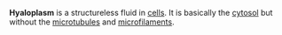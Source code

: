 '''Hyaloplasm''' is a structureless fluid in [[Cell (biology)|cells]]. It is basically the [[cytosol]] but without the [[microtubule]]s and [[Actin|microfilaments]].

{{Cell-biology-stub}}